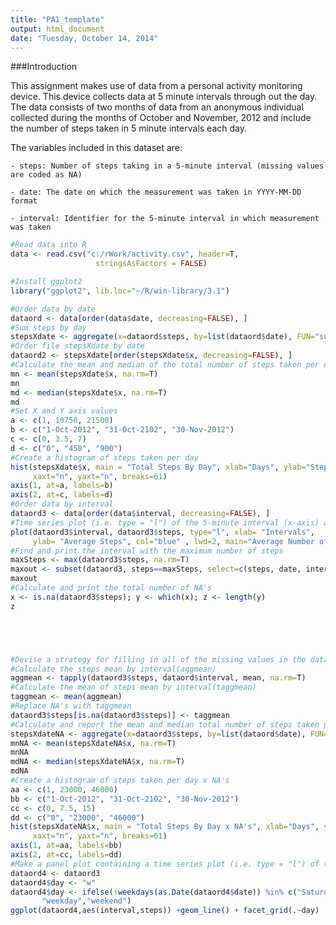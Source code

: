 ```yaml
---
title: "PA1_template"
output: html_document
date: "Tuesday, October 14, 2014"
---
```

###Introduction

This assignment makes use of data from a personal activity monitoring device. This device collects data at 5 minute intervals through out the day. The data consists of two months of data from an anonymous individual collected during the months of October and November, 2012 and include the number of steps taken in 5 minute intervals each day.

The variables included in this dataset are:

    - steps: Number of steps taking in a 5-minute interval (missing values are coded as NA)
    
    - date: The date on which the measurement was taken in YYYY-MM-DD format
    
    - interval: Identifier for the 5-minute interval in which measurement was taken



```r
#Read data into R
data <- read.csv("c:/rWork/activity.csv", header=T,
                   stringsAsFactors = FALSE)

#Install ggplot2
library("ggplot2", lib.loc="~/R/win-library/3.1")

#Order data by date
dataord <- data[order(data$date, decreasing=FALSE), ]
#Sum steps by day
stepsXdate <- aggregate(x=dataord$steps, by=list(dataord$date), FUN="sum")
#Order file stepsXdate by date 
dataord2 <- stepsXdate[order(stepsXdate$x, decreasing=FALSE), ]
#Calculate the mean and median of the total number of steps taken per day
mn <- mean(stepsXdate$x, na.rm=T)
mn
md <- median(stepsXdate$x, na.rm=T)
md
#Set X and Y axis values
a <- c(1, 10750, 21500)
b <- c("1-Oct-2012", "31-Oct-2102", "30-Nov-2012")
c <- c(0, 3.5, 7)
d <- c("0", "450", "900")
#Create a histogram of steps taken per day
hist(stepsXdate$x, main = "Total Steps By Day", xlab="Days", ylab="Steps",
     xaxt="n", yaxt="n", breaks=61)
axis(1, at=a, labels=b)
axis(2, at=c, labels=d)
#Order data by interval
dataord3 <- data[order(data$interval, decreasing=FALSE), ]
#Time series plot (i.e. type = "l") of the 5-minute interval (x-axis) and the #average number of steps taken, averaged across all days  
plot(dataord3$interval, dataord3$steps, type="l", xlab= "Intervals",
     ylab= "Average Steps", col="blue" , lwd=2, main="Average Number of Steps")
#Find and print the interval with the maximum number of steps
maxSteps <- max(dataord3$steps, na.rm=T)
maxout <- subset(dataord3, steps==maxSteps, select=c(steps, date, interval))
maxout
#Calculate and print the total number of NA's
x <- is.na(dataord3$steps); y <- which(x); z <- length(y)
z






```



```r
#Devise a strategy for filling in all of the missing values in the dataset
#Calculate the steps mean by interval(aggmean)
aggmean <- tapply(dataord3$steps, dataord$interval, mean, na.rm=T)
#Calculate the mean of steps mean by interval(taggmean)
taggmean <- mean(aggmean)
#Replace NA's with taggmean
dataord3$steps[is.na(dataord3$steps)] <- taggmean
#Calculate and report the mean and median total number of steps taken per day
stepsXdateNA <- aggregate(x=dataord3$steps, by=list(dataord$date), FUN="sum")
mnNA <- mean(stepsXdateNA$x, na.rm=T)
mnNA
mdNA <- median(stepsXdateNA$x, na.rm=T)
mdNA
#Create a histogram of steps taken per day x NA's
aa <- c(1, 23000, 46000)
bb <- c("1-Oct-2012", "31-Oct-2102", "30-Nov-2012")
cc <- c(0, 7.5, 15)
dd <- c("0", "23000", "46000")
hist(stepsXdateNA$x, main = "Total Steps By Day x NA's", xlab="Days", ylab="Steps",
     xaxt="n", yaxt="n", breaks=61)
axis(1, at=aa, labels=bb)
axis(2, at=cc, labels=dd)
#Make a panel plot containing a time series plot (i.e. type = "l") of the 5-minute interval (x-axis) and the average number of steps taken, averaged across all weekday days or weekend days (y-axis)
dataord4 <- dataord3
dataord4$day <- "w"
dataord4$day <- ifelse(!weekdays(as.Date(dataord4$date)) %in% c("Saturday", "Sunday"),
       "weekday","weekend")
ggplot(dataord4,aes(interval,steps)) +geom_line() + facet_grid(.~day)
```



